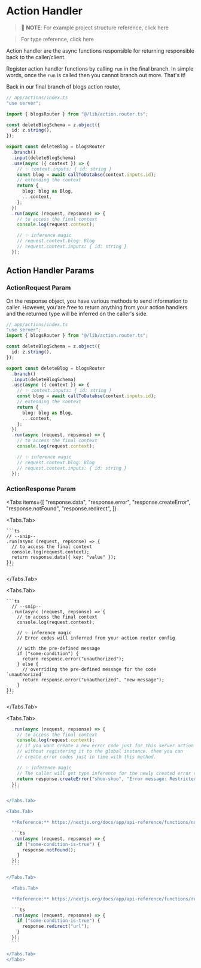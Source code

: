 
# Action Handler

> 📝 **NOTE**:
> For example project structure reference, click <Link href="/concepts#file-conventions">here</Link>

> For type reference, click <Link href="/types#actionhandler">here</Link>

Action handler are the async functions responsible for returning responsible
back to the caller/client.

Register action handler functions by calling `run` in the final branch. In simple
words, once the `run` is called then you cannot branch out more. That's it!

Back in our final branch of blogs action router,

```ts
// app/actions/index.ts
"use server";

import { blogsRouter } from "@/lib/action.router.ts";

const deleteBlogSchema = z.object({
  id: z.string(),
});

export const deleteBlog = blogsRouter
  .branch()
  .input(deleteBlogSchema)
  .use(async ({ context }) => {
    // ✨ context.inputs: { id: string }
    const blog = await callToDatabse(context.inputs.id);
    // extending the context
    return {
      blog: blog as Blog,
      ...context,
    };
  })
  .run(async (request, repsonse) => {
    // to access the final context
    console.log(request.context);

    // ✨ inference magic
    // request.context.blog: Blog
    // request.context.inputs: { id: string }
  });
```

## Action Handler Params

### ActionRequest Param

On the response object, you have various methods to send information to caller. However,
you'are free to return anything from your action handlers and the returned type will be inferred
on the caller's side.

```ts
// app/actions/index.ts
"use server";
import { blogsRouter } from "@/lib/action.router.ts";

const deleteBlogSchema = z.object({
  id: z.string(),
});

export const deleteBlog = blogsRouter
  .branch()
  .input(deleteBlogSchema)
  .use(async ({ context }) => {
    // ✨ context.inputs: { id: string }
    const blog = await callToDatabse(context.inputs.id);
    // extending the context
    return {
      blog: blog as Blog,
      ...context,
    };
  })
  .run(async (request, repsonse) => {
    // to access the final context
    console.log(request.context);

    // ✨ inference magic
    // request.context.blog: Blog
    // request.context.inputs: { id: string }
  });
```

### ActionResponse Param

<Tabs
  items={[
    "response.data",
    "response.error",
    "response.createError",
    "response.notFound",
    "response.redirect",
  ]}
>
  <Tabs.Tab>

    ```ts
    // --snip--
    .run(async (request, repsonse) => {
      // to access the final context
      console.log(request.context);
      return response.data({ key: "value" });
    });
    ```

  </Tabs.Tab>
  
  <Tabs.Tab>

    ```ts
      // --snip--
      .run(async (request, repsonse) => {
        // to access the final context
        console.log(request.context);

        // ✨ inference magic
        // Error codes will inferred from your action router config

        // with the pre-defined message
        if ("some-condition") {
          return response.error("unauthorized");
        } else {
          // overriding the pre-defined message for the code `unauthorized`
          return response.error("unauthorized", "new-message");
        }
    });
    ```

  </Tabs.Tab>

  <Tabs.Tab>
  
  ```ts
    .run(async (request, repsonse) => {
      // to access the final context
      console.log(request.context);
      // if you want create a new error code just for this server action
      // without registering it to the global instance. then you can
      // create error codes just in time with this method.

      // ✨ inference magic
      // The caller will get type inference for the newly created error code.
      return response.createError("shoo-shoo", "Error message: Restricted area");
    });
    ```

  </Tabs.Tab>

  <Tabs.Tab>

    **Reference:** https://nextjs.org/docs/app/api-reference/functions/not-found

    ```ts
    .run(async (request, repsonse) => {
      if ("some-condition-is-true") {
        response.notFound();
      }
    });
    ```

  </Tabs.Tab>

    <Tabs.Tab>

    **Reference:** https://nextjs.org/docs/app/api-reference/functions/redirect

    ```ts
    .run(async (request, repsonse) => {
      if ("some-condition-is-true") {
        response.redirect("url");
      }
    });
    ```

  </Tabs.Tab>
</Tabs>
